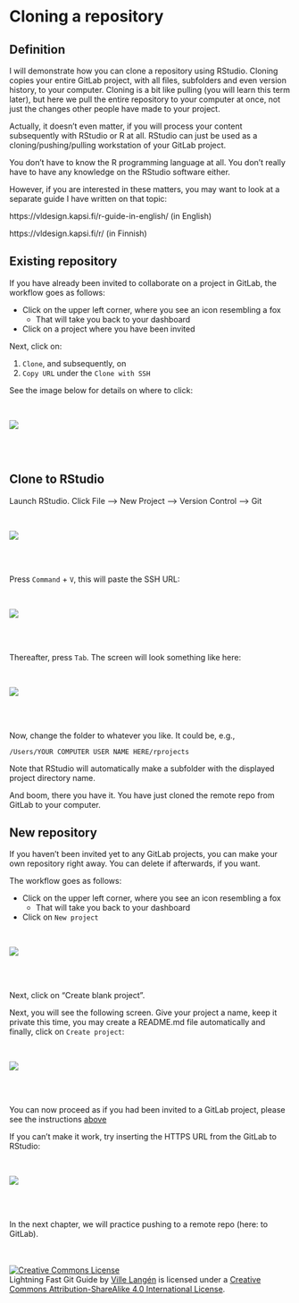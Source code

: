 # Cloning a repository {#existing_repository}

## Definition

I will demonstrate how you can clone a repository using RStudio. Cloning copies your entire GitLab project, with all files, subfolders and even version history, to your computer. Cloning is a bit like pulling (you will learn this term later), but here we pull the entire repository to your computer at once, not just the changes other people have made to your project.

Actually, it doesn't even matter, if you will process your content subsequently with RStudio or R at all. RStudio can just be used as a cloning/pushing/pulling workstation of your GitLab project.

You don't have to know the R programming language at all. You don't really have to have any knowledge on the RStudio software either.

However, if you are interested in these matters, you may want to look at a separate guide I have written on that topic:

https://vldesign.kapsi.fi/r-guide-in-english/ (in English)

https://vldesign.kapsi.fi/r/ (in Finnish)

## Existing repository

If you have already been invited to collaborate on a project in GitLab, the workflow goes as follows:

-   Click on the upper left corner, where you see an icon resembling a fox
    -   That will take you back to your dashboard
-   Click on a project where you have been invited

Next, click on:

1.  `Clone`, and subsequently, on
2.  `Copy URL` under the `Clone with SSH`

See the image below for details on where to click:

<br>

![](images/clone_with_ssh.png)

<br>
<br>

## Clone to RStudio

Launch RStudio. Click File --\> New Project --\> Version Control --\> Git

<br>

![](images/clone_in_rstudio1.gif)

<br>
<br>

Press `Command` + `V`, this will paste the SSH URL:

<br>

![](images/clone_in_rstudio2.png)

<br>
<br>

Thereafter, press `Tab`. The screen will look something like here:

<br>

![](images/clone_in_rstudio3.png)

<br>
<br>

Now, change the folder to whatever you like. It could be, e.g.,

`/Users/YOUR COMPUTER USER NAME HERE/rprojects`

Note that RStudio will automatically make a subfolder with the displayed project directory name.

And boom, there you have it. You have just cloned the remote repo from GitLab to your computer.

## New repository

If you haven't been invited yet to any GitLab projects, you can make your own repository right away. You can delete if afterwards, if you want.

The workflow goes as follows:

-   Click on the upper left corner, where you see an icon resembling a fox
    -   That will take you back to your dashboard
-   Click on `New project`

<br>

![](images/new_gitlab_project.png)

<br>
<br>

Next, click on "Create blank project".

Next, you will see the following screen. Give your project a name, keep it private this time, you may create a README.md file automatically and finally, click on `Create project`:

<br>

![](images/create_new_gitlab_project.png)

<br>
<br>

You can now proceed as if you had been invited to a GitLab project, please see the instructions [above](#existing_repository)

If you can't make it work, try inserting the HTTPS URL from the GitLab to RStudio:

<br>

![](images/clone_with_https-01.png)

<br>
<br>

In the next chapter, we will practice pushing to a remote repo (here: to GitLab).


<br> <br> <a rel="license" href="http://creativecommons.org/licenses/by-sa/4.0/"><img src="https://i.creativecommons.org/l/by-sa/4.0/88x31.png" alt="Creative Commons License" style="border-width:0"/></a><br />[Lightning Fast Git Guide]{xmlns:dct="http://purl.org/dc/terms/" property="dct:title"} by <a xmlns:cc="http://creativecommons.org/ns#" href="https://vldesign.kapsi.fi/git-guide" property="cc:attributionName" rel="cc:attributionURL">Ville Langén</a> is licensed under a <a rel="license" href="http://creativecommons.org/licenses/by-sa/4.0/">Creative Commons Attribution-ShareAlike 4.0 International License</a>.
